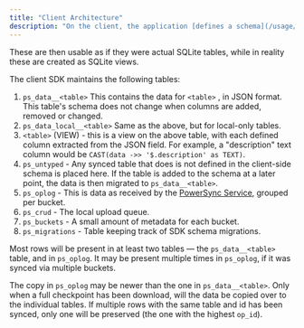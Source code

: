 ```yaml
---
title: "Client Architecture"
description: "On the client, the application [defines a schema](/usage/installation/client-side-setup/define-your-schema) with tables, columns and indexes."
---
```


These are then usable as if they were actual SQLite tables, while in reality these are created as SQLite views.

The client SDK maintains the following tables:

1. `ps_data__<table>` This contains the data for `<table>` , in JSON format. This table's schema does not change when columns are added, removed or changed.
2. `ps_data_local__<table>` Same as the above, but for local-only tables.
3. `<table>` (VIEW) - this is a view on the above table, with each defined column extracted from the JSON field. For example, a "description" text column would be `CAST(data ->> '$.description' as TEXT)`.
4. `ps_untyped` \- Any synced table that does is not defined in the client-side schema is placed here. If the table is added to the schema at a later point, the data is then migrated to `ps_data__<table>`.
5. `ps_oplog` \- This is data as received by the [PowerSync Service](/architecture/powersync-service), grouped per bucket.
6. `ps_crud` \- The local upload queue.
7. `ps_buckets` \- A small amount of metadata for each bucket.
8. `ps_migrations` \- Table keeping track of SDK schema migrations.

Most rows will be present in at least two tables — the `ps_data__<table>` table, and in `ps_oplog`. It may be present multiple times in `ps_oplog`, if it was synced via multiple buckets.

The copy in `ps_oplog` may be newer than the one in `ps_data__<table>`. Only when a full checkpoint has been download, will the data be copied over to the individual tables. If multiple rows with the same table and id has been synced, only one will be preserved (the one with the highest `op_id`).

